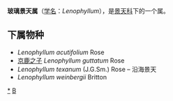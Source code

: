 {{Automatic Taxobox
| taxon = Lenophyllum 
| authority = Rose
| image = Lenophyllum Texanum.jpg
| image_caption = Lenophyllum Texanum
}}

'''玻璃景天属'''（[[学名|学名]]：''Lenophyllum''），是[[景天科|景天科]]下的一个属。

==下属物种==
* ''Lenophyllum acutifolium'' Rose
* [[京鹿之子|京鹿之子]] ''Lenophyllum guttatum'' Rose
* ''Lenophyllum texanum'' (J.G.Sm.) Rose – 沿海景天
* ''Lenophyllum weinbergii'' Britton

{{taxonbar}}
[[Category:_玻璃景天属|*]]
[[Category:_景天科|B]]